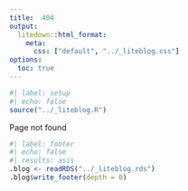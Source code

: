 ```yaml
---
title:  404
output:
  litedown::html_format:
    meta:
      css: ["default", "../_liteblog.css"]
options:
  toc: true
---
```


```r
#| label: setup
#| echo: false
source("../_liteblog.R")
```

Page not found

```r
#| label: footer
#| echo: false
#| results: asis
.blog <- readRDS("../_liteblog.rds")
.blog$write_footer(depth = 0)
```

